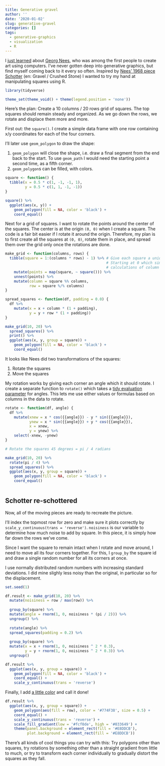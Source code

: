 ```yaml
---
title: Generative gravel
author: ''
date: '2020-01-02'
slug: generative-gravel
categories: []
tags:
  - generative-graphics
  - visualization
  - R
---
```


I [just learned](https://quantixed.org/2019/05/26/turn-a-square-generative-art/) about [Georg Nees](https://en.wikipedia.org/wiki/Georg_Nees), who was among the first people to create art using computers. I've never gotten deep into generative graphics, but find myself coming back to it every so often. Inspired by [Nees' 1968 piece Schotter](http://www.medienkunstnetz.de/works/schotter/) (en: Gravel / Crushed Stone) I wanted to try my hand at manipulating squares using R.

```r
library(tidyverse)

theme_set(theme_void() + theme(legend.position = 'none'))
```

Here's the plan: Create a 10 columns / 20 rows grid of squares. The top squares should remain steady and organized. As we go down the rows, we rotate and displace them more and more.


First out: the `square()`. I create a simple data frame with one row containing x/y coordinates for each of the four corners.

I'll later use `geom_polygon` to draw the shape:

  1) `geom_polygon` will close the shape, i.e. draw a final segment from the end back to the start. To use `geom_path` I would need the starting point a second time, as a fifth corner.
  2) `geom_polygon`s can be filled, with colors.
  

```r
square <- function() {
  tibble(x = 0.5 * c(1, -1, -1, 1),
         y = 0.5 * c(1, 1, -1, -1))
}

square() %>%
  ggplot(aes(x, y)) +
    geom_polygon(fill = NA, color = 'black') +
    coord_equal()

```


Next for a grid of squares. I want to rotate the points around the center of the squares. The center is at the origin `(0, 0)` when I create a square. The code is a fair bit easier if I rotate it around the origin. Therefore, my plan is to first create all the squares at `(0, 0)`, rotate them in place, and spread them over the grid only once the rotations are done.

```r
make_grid <- function(columns, rows) {
  tibble(square = 1:(columns * rows) - 1) %>% # Give each square a unique ID
                                              # Starting at 0 which simplifies the
                                              # calculations of column and row below
    mutate(points = map(square, ~ square())) %>%
    unnest(points) %>%
    mutate(column = square %% columns,
           row = square %/% columns)
}

spread_squares <- function(df, padding = 0.0) {
  df %>%
    mutate(x = x + column * (1 + padding),
           y = y + row * (1 + padding))
}

make_grid(10, 20) %>%
  spread_squares() %>%
  print() %>%
  ggplot(aes(x, y, group = square)) +
    geom_polygon(fill = NA, color = 'black') +
    coord_equal()
```


It looks like Nees did two transformations of the squares:

  1) Rotate the squares
  2) Move the squares

My rotation works by giving each corner an angle which it should rotate. I create a separate function to `rotate()` which takes a [tidy evaluation parameter](https://www.tidyverse.org/blog/2019/06/rlang-0-4-0/) for angles. This lets me use either values or formulas based on columns in the data to rotate.


```r
rotate <- function(df, angle) {
  df %>%
    mutate(xnew = x * cos({{angle}}) - y * sin({{angle}}),
           ynew = x * sin({{angle}}) + y * cos({{angle}}),
           x = xnew,
           y = ynew) %>%
    select(-xnew, -ynew)
}

# Rotate the squares 45 degrees = pi / 4 radians

make_grid(10, 20) %>%
  rotate(pi / 4) %>%
  spread_squares() %>%
  ggplot(aes(x, y, group = square)) +
    geom_polygon(fill = NA, color = 'black') +
    coord_equal()
  
```


## Schotter re-schottered

Now, all of the moving pieces are ready to recreate the picture.

I'll index the topmost row for zero and make sure it plots correctly by `scale_y_continuous(trans = 'reverse')`. `noisiness` is our variable to determine how much noise to add by square. In this piece, it is simply how far down the rows we've come.

Since I want the square to remain intact when I rotate and move around, I need to move all its four corners together. For this, I `group_by` the square id and draw a single random number for all its corners at once.

I use normally distributed random numbers with increasing standard deviations. I did mine slighly less noisy than the original, in particular so for the displacement.

```r
set.seed(1)

df.result <- make_grid(10, 20) %>%
  mutate(noisiness = row / max(row)) %>%
  
  group_by(square) %>%
  mutate(angle = rnorm(1, 0, noisiness * (pi / 2))) %>%
  ungroup() %>%
  
  rotate(angle) %>%
  spread_squares(padding = 0.2) %>%
  
  group_by(square) %>%
  mutate(x = x + rnorm(1, 0, noisiness ^ 2 * 0.3),
         y = y + rnorm(1, 0, noisiness ^ 2 * 0.3)) %>%
  ungroup()

df.result %>%
  ggplot(aes(x, y, group = square)) +
    geom_polygon(fill = NA, color = 'black') +
    coord_equal() +
    scale_y_continuous(trans = 'reverse')
```

Finally, I add [a little color](https://www.colourlovers.com/palette/292482/Terra) and call it done!

```r
df.result %>%
  ggplot(aes(x, y, group = square)) +
    geom_polygon(aes(fill = row), color = '#774F38', size = 0.5) +
    coord_equal() +
    scale_y_continuous(trans = 'reverse') +
    scale_fill_gradient(low = '#fcf0de', high = '#033649') +
    theme(panel.background = element_rect(fill = '#E8DDCB'),
          plot.background = element_rect(fill = '#E8DDCB'))
```


There's all kinds of cool things you can try with this: Try polygons other than squares, try rotations by something other than a straight gradient from little to much, or try to transform each corner individually to gradually distort the squares as they fall.

